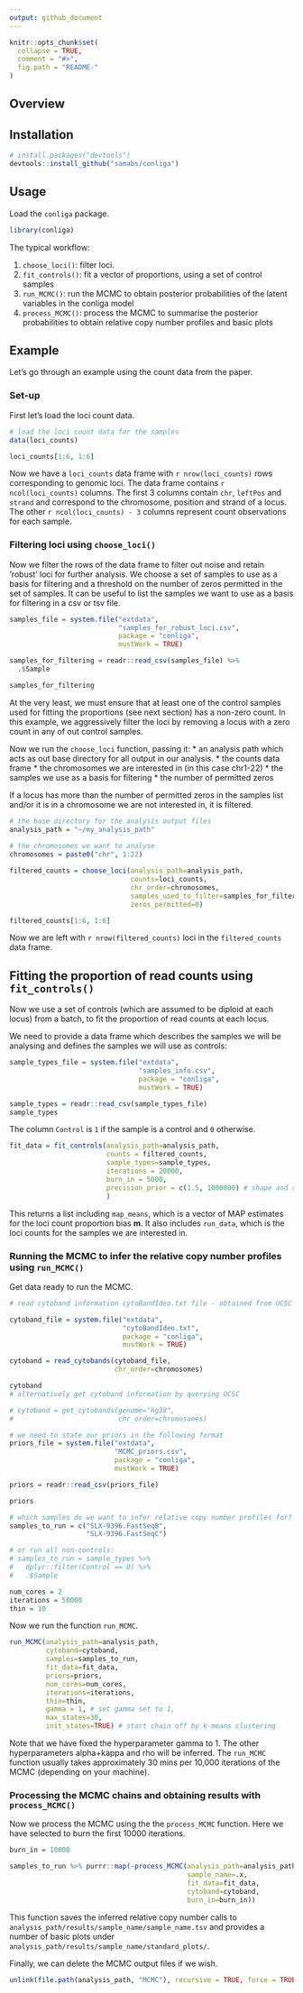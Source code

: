 ```yaml
---
output: github_document
---
```


<!-- README.md is generated from README.Rmd. Please edit that file -->

```r
knitr::opts_chunk$set(
  collapse = TRUE,
  comment = "#>",
  fig.path = "README-"
)
```


## Overview


## Installation

```r
# install.packages("devtools")
devtools::install_github("samabs/conliga")
```


## Usage

Load the `conliga` package.
```r
library(conliga)
```

The typical workflow:

1. `choose_loci()`: filter loci.
2. `fit_controls()`: fit a vector of proportions, using a set of control samples
3. `run_MCMC()`: run the MCMC to obtain posterior probabilities of the latent variables in the conliga model
4. `process_MCMC()`: process the MCMC to summarise the posterior probabilities to obtain relative copy number profiles and basic plots

## Example

Let's go through an example using the count data from the paper.

### Set-up

First let's load the loci count data.

```r
# load the loci count data for the samples
data(loci_counts)

loci_counts[1:6, 1:6]
```

Now we have a `loci_counts` data frame with `r nrow(loci_counts)` rows corresponding to genomic loci.  The data frame contains `r ncol(loci_counts)` columns.  The first 3 columns contain `chr`, `leftPos` and `strand` and correspond to the chromosome, position and strand of a locus.  The other `r ncol(loci_counts) - 3` columns represent count observations for each sample.

### Filtering loci using `choose_loci()`

Now we filter the rows of the data frame to filter out noise and retain 'robust' loci for further analysis.  We choose a set of samples to use as a basis for filtering and a threshold on the number of zeros permitted in the set of samples.  It can be useful to list the samples we want to use as a basis for filtering in a csv or tsv file.

```r
samples_file = system.file("extdata",
                           "samples_for_robust_loci.csv",
                           package = "conliga",
                           mustWork = TRUE)

samples_for_filtering = readr::read_csv(samples_file) %>%
  .$Sample

samples_for_filtering
```

At the very least, we must ensure that at least one of the control samples used for fitting the proportions (see next section) has a non-zero count.  In this example, we aggressively filter the loci by removing a locus with a zero count in any of out control samples.

Now we run the `choose_loci` function, passing it:
* an analysis path which acts as out base directory for all output in our analysis.
* the counts data frame
* the chromosomes we are interested in (in this case chr1-22)
* the samples we use as a basis for filtering
* the number of permitted zeros

If a locus has more than the number of permitted zeros in the samples list and/or it is in a chromosome we are not interested in, it is filtered.

```r
# the base directory for the analysis output files
analysis_path = "~/my_analysis_path"
 
# the chromosomes we want to analyse
chromosomes = paste0("chr", 1:22)

filtered_counts = choose_loci(analysis_path=analysis_path,
                              counts=loci_counts,
                              chr_order=chromosomes, 
                              samples_used_to_filter=samples_for_filtering,
                              zeros_permitted=0)

filtered_counts[1:6, 1:6]
```

Now we are left with `r nrow(filtered_counts)` loci in the `filtered_counts` data frame.

## Fitting the proportion of read counts using `fit_controls()`

Now we use a set of controls (which are assumed to be diploid at each locus) from a batch, to fit the proportion of read counts at each locus.

We need to provide a data frame which describes the samples we will be analysing and defines the samples we will use as controls:

```r
sample_types_file = system.file("extdata",
                                "samples_info.csv",
                                package = "conliga",
                                mustWork = TRUE)

sample_types = readr::read_csv(sample_types_file)
sample_types
```

The column `Control` is `1` if the sample is a control and `0` otherwise.

```r
fit_data = fit_controls(analysis_path=analysis_path,
                        counts = filtered_counts,
                        sample_types=sample_types,
                        iterations = 20000,
                        burn_in = 5000,
                        precision_prior = c(1.5, 1000000) # shape and scale of gamma prior on the sample inverse dispersion parameter 
                        )
```


This returns a list including `map_means`, which is a vector of MAP estimates for the loci count proportion bias $\mathbf{m}$.  It also includes `run_data`, which is the loci counts for the samples we are interested in.

### Running the MCMC to infer the relative copy number profiles using `run_MCMC()`

Get data ready to run the MCMC.
```r
# read cytoband information cytoBandIdeo.txt file - obtained from UCSC

cytoband_file = system.file("extdata",
                            "cytoBandIdeo.txt",
                            package = "conliga",
                            mustWork = TRUE)

cytoband = read_cytobands(cytoband_file,
                          chr_order=chromosomes)

cytoband
# alternatively get cytoband information by querying UCSC

# cytoband = get_cytobands(genome="hg38",
#                          chr_order=chromosomes)

# we need to state our priors in the following format
priors_file = system.file("extdata",
                          "MCMC_priors.csv",
                          package = "conliga",
                          mustWork = TRUE)

priors = readr::read_csv(priors_file)

priors

# which samples do we want to infer relative copy number profiles for?
samples_to_run = c("SLX-9396.FastSeqB",
                   "SLX-9396.FastSeqC")

# or run all non-controls:
# samples_to_run = sample_types %>%
#   dplyr::filter(Control == 0) %>%
#   .$Sample

num_cores = 2
iterations = 50000
thin = 10

```

Now we run the function `run_MCMC`.

```r

run_MCMC(analysis_path=analysis_path,
         cytoband=cytoband,
         samples=samples_to_run,
         fit_data=fit_data,
         priors=priors,
         num_cores=num_cores,
         iterations=iterations,
         thin=thin,
         gamma = 1, # set gamma set to 1,
         max_states=30,
         init_states=TRUE) # start chain off by k-means clustering
```
Note that we have fixed the hyperparameter gamma to 1.  The other hyperparameters alpha+kappa and rho will be inferred.  The `run_MCMC` function usually takes approximately 30 mins per 10,000 iterations of the MCMC (depending on your machine).

### Processing the MCMC chains and obtaining results with `process_MCMC()`

Now we process the MCMC using the the `process_MCMC` function.  Here we have selected to burn the first 10000 iterations.
```r

burn_in = 10000

samples_to_run %>% purrr::map(~process_MCMC(analysis_path=analysis_path,
                                            sample_name=.x,
                                            fit_data=fit_data,
                                            cytoband=cytoband,
                                            burn_in=burn_in))
```
This function saves the inferred relative copy number calls to `analysis_path/results/sample_name/sample_name.tsv` and provides a number of basic plots under `analysis_path/results/sample_name/standard_plots/`.

Finally, we can delete the MCMC output files if we wish.
```r
unlink(file.path(analysis_path, "MCMC"), recursive = TRUE, force = TRUE)
```

